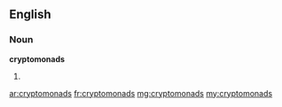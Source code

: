 ==English==

===Noun===
'''cryptomonads'''

# {{plural of|cryptomonad}}

[[ar:cryptomonads]]
[[fr:cryptomonads]]
[[mg:cryptomonads]]
[[my:cryptomonads]]